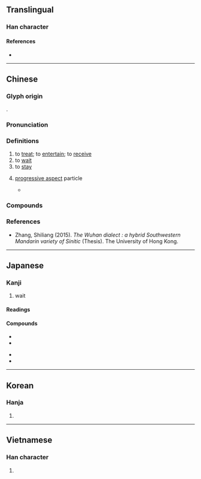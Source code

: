 {{character info/new}}
==Translingual==

===Han character===
{{Han char|rn=60|rad=彳|as=06|sn=9|four=24241|canj=HOGDI|ids=⿰彳寺}}

====References====
* {{Han ref|kx=0366.050|dkj=10085|dj=0686.110|hdz=20818.070|uh=5F85|ud=24453|bh=ABDD|bd=43997}}

----

==Chinese==
{{zh-forms}}

===Glyph origin===
{{Han etym}}
{{Han compound|彳|寺|ls=psc|c1=s|c2=p}}.

===Pronunciation===
{{zh-pron
|m=dài
|c=daai1,doi6
|h=pfs=thai
|md=
|mn=qz:tǎi/tw,xm,zz:tāi/qz:thǎi/tw,xm,zz:thāi
|w=
|mc=y
|oc=y
|cat=v
}}

===Definitions===
{{zh-hanzi}}

# to [[treat]]; to [[entertain]]; to [[receive]]
# to [[wait]]
# to [[stay]]
# {{lb|zh|Wuhan}} [[progressive aspect]] particle
#* {{zh-x|待 搞 麽 事 啊?|tr=tai35 kau42 mo42 sɿ35 a|What are you doing?|M-W}}

===Compounds===
{{zh-der|待不見|待人接物|待機|另眼相待|席珍待聘|坐以待斃|待業|待人處世|久待|待慢|亟待|急不可待|倚馬可待|待人處事|待斃|交待|待質|延頸待刃|待媒|可待|刮目相待|可待因|寬待|另眼看待|慢待|含苞待放|厚待|待考|怕不待|安坐待斃|待賈|待詔|待見|待罪羔羊|待產室|待理不理|待機而動|待東|待期|待時而舉|待時而動|待時守分|待時|待旦|待承|待年|待客廳|待客|待字閨中|待字|待好|待報|待售|待古|待制|待到|待價藏珠|待價而沽|待人|待一會兒|企足而待|嗷嗷待哺|待遇|待命|優待月票|待查|優待|優待券|坐而待旦|屈己待人|待產|吐哺待賢|待中|急待|待剛來|以禮相待|守株待兔|善待|對待|恭己待人|不待|待機位置|守先待後|差別待遇|只待|優惠待遇|少待|坐而待斃|便待|偏待|卻待|待罪|不待蓍龜|以逸待勞|待不了|坐以待旦|待茶|待月西廂|不待要|嚴陣以待|包待制|待漏|待物|停待|以佚待勞|待伏|擔待|招待|敢待|推誠待物|相待如賓|枕戈待旦|拭目以待|折節待士|正待|欲待|決不待時|當待|拭目而待|整裝待發|懶待|相待|留待|用逸待勞|祗待|招待券|百端待舉|看待|相待而成|束手待斃|接待|接待員|款待|直待|指日可待|更待何時|百廢待舉|更待干罷|斂手待斃|有待|期待|枕戈待敵|時不我待|掃榻以待|招待所|特惠待遇|賓待|管待|虐待狂|蹺足而待|等待|翹足而待|須待|被虐待狂|虛左以待|計日而待|處世待人|虛位以待|韞櫝待價|韜晦待時|靜待|館待|迎風待月|紅絲待選|蓄勢待發|耽待|逸以待勞|迫不及待|虐待|蘊奇待價|虧待|苦待|藏器待時|自不待言|薄待}}

===References===
* Zhang, Shiliang (2015). ''The Wuhan dialect : a hybrid Southwestern Mandarin variety of Sinitic'' (Thesis). The University of Hong Kong.

{{zh-cat|Elementary}}

----

==Japanese==

===Kanji===
{{ja-kanji|grade=3|rs=彳06}}

# wait

====Readings====
{{ja-readings
|goon=だい
|kanon=たい
|kun=ま-つ
}}

====Compounds====
{{top3}}
* {{ja-r|待機|たいき}}
* {{ja-r|待望|たいぼう}}
{{mid3}}
* {{ja-r|待合室|まちあいしつ}}
* {{ja-r|期待|きたい}}
{{bottom}}

----

==Korean==

===Hanja===
{{ko-hanja|hangeul=대|eumhun=[[기다리다|기다릴]]}}

# {{defn|lang=ko|sort=彳06}}

----

==Vietnamese==

===Han character===
{{vi-hantu|[[đãi]], [[đảy]], [[đậy]], [[đẩy]], [[đẫy]], [[đợi]], [[rãi]], [[dợi]], [[đất]], [[được]]|rs=彳06}}

# {{defn|lang=vi|sort=彳06}}